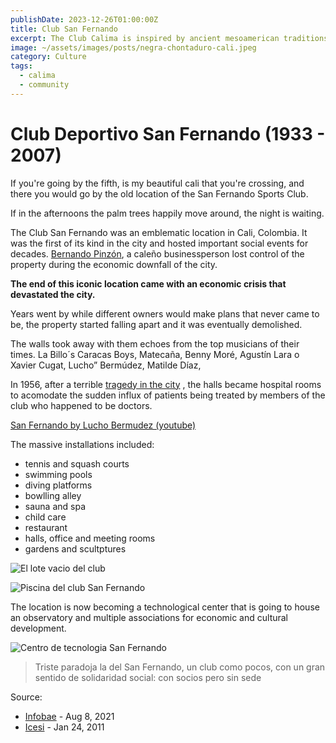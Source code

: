 ```yaml
---
publishDate: 2023-12-26T01:00:00Z
title: Club San Fernando
excerpt: The Club Calima is inspired by ancient mesoamerican traditions
image: ~/assets/images/posts/negra-chontaduro-cali.jpeg
category: Culture
tags:
  - calima
  - community
---
```


# Club Deportivo San Fernando (1933 - 2007)

If you're going by the fifth, is my beautiful cali that you're crossing, and
there you would go by the old location of the San Fernando Sports Club.

If in the afternoons the palm trees happily move around, the night is waiting.

The Club San Fernando was an emblematic location in Cali, Colombia. It was the first of its kind in the city
and hosted important social events for decades.
[Bernando Pinzón](https://www.eltiempo.com/archivo/documento/CMS-4791207), a caleño businessperson lost control
of the property during the economic downfall of the city.

**The end of this iconic location came with an economic crisis that devastated the city.**

Years went by while different owners would make plans that never came to be, the
property started falling apart and it was eventually demolished.

The walls took away with them echoes from the top musicians of their times. La
Billo´s Caracas Boys, Matecaña, Benny Moré, Agustín Lara o Xavier Cugat, Lucho” Bermúdez, Matilde Díaz,

In 1956, after a terrible
[tragedy in the city](https://www.banrepcultural.org/biblioteca-virtual/credencial-historia/numero-117/la-explosion-de-cali-agosto-7-de-1956)
, the halls became hospital rooms to acomodate the sudden influx of patients being treated by
members of the club who happened to be doctors.

[San Fernando by Lucho Bermudez (youtube)](https://www.youtube.com/watch?v=u7_dh7LAEyk)

The massive installations included:
- tennis and squash courts
- swimming pools
- diving platforms
- bowlling alley
- sauna and spa
- child care
- restaurant
- halls, office and meeting rooms
- gardens and scultptures

![El lote vacio del club](~/assets/images/posts/san-fernando-lote.jpeg)

![Piscina del club San Fernando](~/assets/images/posts/san-fernando-1.jpeg)

The location is now becoming a technological center that is going to house an
observatory and multiple associations for economic and cultural development.

![Centro de tecnologia San Fernando](~/assets/images/posts/san-fernando-2.jpeg)

> Triste paradoja la del San Fernando, un club como pocos, con un gran sentido de solidaridad social: con socios pero sin sede

Source:
- [Infobae](https://www.infobae.com/america/colombia/2021/08/24/san-fernando-el-club-de-las-elites-de-cali-en-los-70-que-fue-comprado-por-la-mafia-y-ahora-sera-un-centro-de-tecnologia/) - Aug 8, 2021
- [Icesi](https://www.icesi.edu.co/blogs/papeldecolgadura/2011/01/24/el-muro-de-los-lamentos-el-club-san-fernando-de-cali-1930-2007/) - Jan 24, 2011
